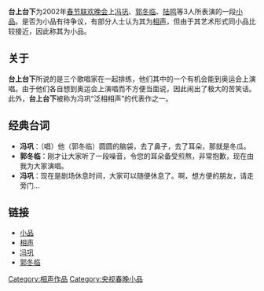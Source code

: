 {{unreferenced|time=2015-12-09T16:49:05+00:00}}
'''台上台下'''为2002年[[春节联欢晚会|春节联欢晚会]]上[[冯巩|冯巩]]、[[郭冬临|郭冬临]]、[[陆鸣|陆鸣]]等3人所表演的一段[[小品|小品]]。是否为小品有待争议，有部分人士认为其为[[相声|相声]]，但由于其艺术形式同小品比较接近，因此称其为小品。
== 关于 ==
'''台上台下'''所说的是三个歌唱家在一起排练，他们其中的一个有机会能到奥运会上演唱。由于他们各自想到奥运会上演唱而不方便当面说，因此闹出了极大的苦笑话。此外，'''台上台下'''被称为冯巩“泛相相声”的代表作之一。

== 经典台词 ==
*'''冯巩'''：（唱）他（郭冬临）圆圆的脑袋，去了鼻子，去了耳朵，那就是冬瓜。
*'''郭冬临'''：刚才让大家听了一段噪音，令您的耳朵备受煎熬，非常抱歉，现在由我为大家演唱。
*'''冯巩'''：现在是剧场休息时间，大家可以随便休息了。啊，想方便的朋友，请走旁门...

== 链接 ==
*[[小品|小品]]
*[[相声|相声]]
*[[冯巩|冯巩]]
*[[郭冬临|郭冬临]]
[[Category:相声作品|Category:相声作品]]
[[Category:央视春晚小品|Category:央视春晚小品]]